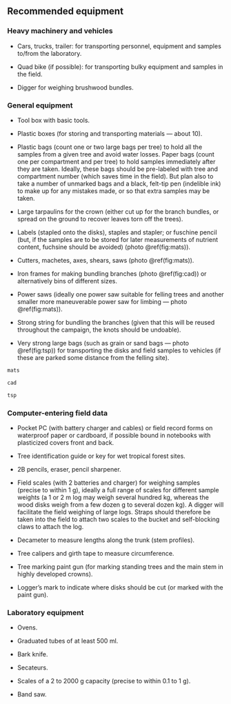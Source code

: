 
## Recommended equipment {#matos}

### Heavy machinery and vehicles

- Cars, trucks, trailer: for transporting personnel, equipment and samples to/from the laboratory.

- Quad bike (if possible): for transporting bulky equipment and samples in the field.

- Digger for weighing brushwood bundles.


### General equipment

- Tool box with basic tools.

- Plastic boxes (for storing and transporting materials --- about 10).

- Plastic bags (count one or two large bags per tree) to hold all the samples from a given tree and avoid water losses. Paper bags (count one per compartment and per tree) to hold samples immediately after they are taken. Ideally, these bags should be pre-labeled with tree and compartment number (which saves time in the field). But plan also to take a number of unmarked bags and a black, felt-tip pen (indelible ink) to make up for any mistakes made, or so that extra samples may be taken.

- Large tarpaulins for the crown (either cut up for the branch bundles, or spread on the ground to recover leaves torn off the trees).

- Labels (stapled onto the disks), staples and stapler; or fuschine pencil (but, if the samples are to be stored for later measurements of nutrient content, fuchsine should be avoided) (photo \@ref(fig:mats)).

- Cutters, machetes, axes, shears, saws (photo \@ref(fig:mats)).

- Iron frames for making bundling branches (photo \@ref(fig:cad)) or alternatively bins of different sizes.

- Power saws (ideally one power saw suitable for felling trees and another smaller more maneuverable power saw for limbing --- photo \@ref(fig:mats)).

- Strong string for bundling the branches (given that this will be reused throughout the campaign, the knots should be undoable).

- Very strong large bags (such as grain or sand bags --- photo \@ref(fig:tsp)) for transporting the disks and field samples to vehicles (if these are parked some distance from the felling site).

```r

mats

```


```r

cad

```

```r

tsp

```



### Computer-entering field data

- Pocket PC (with battery charger and cables) or field record forms on waterproof paper or cardboard, if possible bound in notebooks with plasticized covers front and back.

- Tree identification guide or key for wet tropical forest sites.

- 2B pencils, eraser, pencil sharpener.

- Field scales (with 2 batteries and charger) for weighing samples (precise to within 1\ g), ideally a full range of scales for different sample weights (a 1 or 2\ m log may weigh several hundred kg, whereas the wood disks weigh from a few dozen g to several dozen kg). A digger will facilitate the field weighing of large logs. Straps should therefore be taken into the field to attach two scales to the bucket and self-blocking claws to attach the log.

- Decameter to measure lengths along the trunk (stem profiles).

- Tree calipers and girth tape to measure circumference.

- Tree marking paint gun (for marking standing trees and the main stem in highly developed crowns).

- Logger's mark to indicate where disks should be cut (or marked with the paint gun).



### Laboratory equipment

- Ovens.

- Graduated tubes of at least 500 ml.

- Bark knife.

- Secateurs.

- Scales of a 2 to 2000\ g capacity (precise to within 0.1 to 1\ g).

- Band saw.


<!--------------------->
<!-- END SECTION 3.5 -->
<!--------------------->

